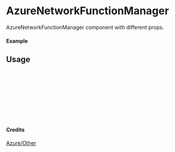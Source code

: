 
<Meta of={AzureNetworkFunctionManager} title="Azure/Other/AzureNetworkFunctionManager" />

# AzureNetworkFunctionManager

AzureNetworkFunctionManager component with different props.

#### Example

<Canvas of={AzureNetworkFunctionManager.Primary} />

## Usage

```ts
import { AzureNetworkFunctionManager } from "yadl-ui";

const Example = () => {
  return (
      <AzureNetworkFunctionManager />
  );
};

export default Example;
```

#### Credits
[Azure/Other](https://learn.microsoft.com/en-us/azure/architecture/icons/)
